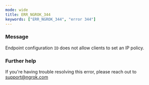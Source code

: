 ```yaml
---
mode: wide
title: ERR_NGROK_344
keywords: ["ERR_NGROK_344", "error 344"]
---
```


### Message

Endpoint configuration `ID` does not allow clients to set an IP policy.

### Further help

If you're having trouble resolving this error, please reach out to [support@ngrok.com](mailto:support@ngrok.com?subject=Help%20with%20ERR_NGROK_344)
